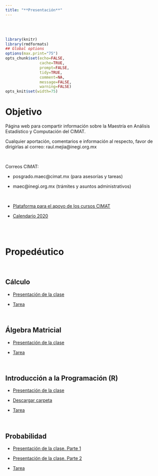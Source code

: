 ```yaml
---
title: "**Presentación**"
--- 
```


<br>
<br>


```r
library(knitr)
library(rmdformats)
## Global options
options(max.print="75")
opts_chunk$set(echo=FALSE,
               cache=TRUE,
               prompt=FALSE,
               tidy=TRUE,
               comment=NA,
               message=FALSE,
               warning=FALSE)
opts_knit$set(width=75)
```

<div class=text-justify>

# **Objetivo** 

Página web para compartir información sobre la Maestría en Análisis Estadístico y Computación del CIMAT.

Cualquier aportación, comentarios e información al respecto, favor de dirigirlas al correo: raul.mejia@inegi.org.mx

<br>

Correos CIMAT:

- posgrado.maec@cimat.mx  (para asesorías y tareas)

- maec@inegi.org.mx (trámites y asuntos administrativos)

<br>

- [Plataforma para el apoyo de los cursos CIMAT](http://201.116.172.104:8080/){target="_blank"}

- [Calendario 2020](materiales/Calendario MAEC 2020.pdf){target="_blank"}



<br>
<br>

# **Propedéutico**

<br>

## **Cálculo**

- [Presentación de la clase](materiales/prope/PropedeuticoCalculo.pdf){target="_blank"}

- [Tarea](materiales/prope/TareaCalculo.pdf){target="_blank"}

<br>

## **Álgebra Matricial**

- [Presentación de la clase](materiales/prope/prope_inegi.pdf){target="_blank"}

- [Tarea](materiales/prope/tarea_prope_inegi.pdf){target="_blank"}

<br>

## **Introducción a la Programación (R)**

- [Presentación de la clase](materiales/prope/programacion_r/Introduccion-programacion-R.pdf){target="_blank"}

- [Descargar carpeta](materiales/prope/programacion_r/programacion_r.zip)

- [Tarea](materiales/prope/Tarea-programacion-R.pdf)



<br>

## **Probabilidad**

- [Presentación de la clase. Parte 1](materiales/prope/MAEC_Clase1_Prob.pdf){target="_blank"}

- [Presentación de la clase. Parte 2](materiales/prope/MAEC_Clase2_Prob.pdf){target="_blank"}

- [Tarea](materiales/prope/MAEC_Tarea1_Probabilidad.pdf)



</div>




